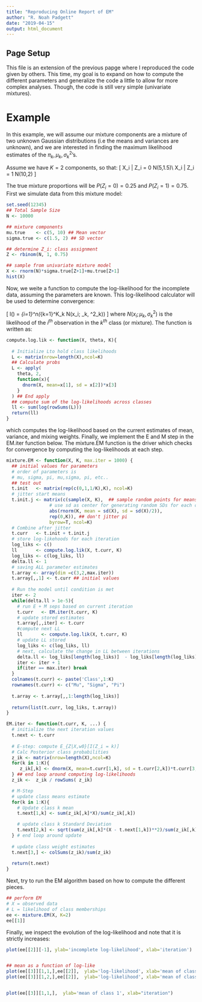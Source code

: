 ```yaml
---
title: "Reproducing Online Report of EM"
author: "R. Noah Padgett"
date: "2019-04-15"
output: html_document
---
```


## Page Setup

This file is an extension of the previous papge where I reproduced the code given by others.
This time, my goal is to expand on how to compute the different parameters and generalize the code a little to allow for more complex analyses. 
Though, the code is still very simple (univariate mixtures).

# Example

In this example, we will assume our mixture components are a mixture of two unknown Gaussian distributions (i.e the means and variances are unknown), and we are interested in finding the maximum likelihood estimates of the $\pi_k, \mu_k, \sigma^2_k$’s.

Assume we have $K=2$ components, so that:
\[
X_i | Z_i = 0 \sim N(5,1.5)\\
X_i | Z_i = 1 \sim N(10,2)
\]

The true mixture proportions will be $P(Z_i=0)=0.25$ and $P(Z_i=1)=0.75$. First we simulate data from this mixture model:

```r
set.seed(12345)
## Total Sample Size
N <- 10000

## mixture components
mu.true    <- c(5, 10) ## Mean vector
sigma.true <- c(1.5, 2) ## SD vector

## determine Z_i: class assignment
Z <- rbinom(N, 1, 0.75)

## sample from univariate mixture model
X <- rnorm(N)*sigma.true[Z+1]+mu.true[Z+1]
hist(X)

```

Now, we weite a function to compute the log-likelihood for the incomplete data, assuming the parameters are known. 
This log-likelihood calculator will be used to determine convergence:

\[
l(\theta) = \sum_{i=1}^n\log \left(\sum_{k=1}^K\pi_k N(x_i; \mu_k, \sigma^2_k)\right)
\]
where $N(x_i; \mu_k, \sigma^2_k)$ is the likelihood of the $i^{th}$ observation in the $k^{th}$ class (or mixture).
The function is written as:

```r

compute.log.lik <- function(X, theta, K){
  
  # Initialize Lto hold class likelihoods
  L <- matrix(nrow=length(X),ncol=K)
  ## Calculate probs
  L <- apply(
    theta, 2, 
    function(x){
      dnorm(X, mean=x[1], sd = x[2])*x[3]
    }
  ) ## End apply
  ## compute sum of the log-likelihoods across classes
  ll <- sum(log(rowSums(L)))
  return(ll)
}


```

which computes the log-likelihood based on the current estimates of mean, variance, and mixing weights.
Finally, we implement the E and M step in the EM.iter function below. 
The mixture.EM function is the driver which checks for convergence by computing the log-likelihoods at each step.

```r

mixture.EM <- function(X, K, max.iter = 1000) {
  ## initial values for parameters
  # order of parameters is
  # mu, sigma, pi, mu,sigma, pi, etc..
  ## test out
  t.init   <- matrix(rep(c(0,1,1/K),K), ncol=K)
  # jitter start means
  t.init.j <- matrix(c(sample(X, K),  ## sample random points for means
                # use sd as center for generating random SDs for each class
                abs(rnorm(K, mean = sd(X), sd = sd(X)/2)),  
                rep(0,K)), ## don't jitter pi
                byrow=T, ncol=K)
  # Combine after jitter
  t.curr   <- t.init + t.init.j
  # store log-likehoods for each iteration
  log_liks <- c()
  ll       <- compute.log.lik(X, t.curr, K)
  log_liks <- c(log_liks, ll)
  delta.ll <- 1
  # saving ALL parameter estimates
  t.array <- array(dim =c(3,2,max.iter))
  t.array[,,1] <- t.curr ## initial values
  
  # Run the model until condition is met
  iter <- 2
  while(delta.ll > 1e-5){
    # run E + M seps based on current iteration
    t.curr   <- EM.iter(t.curr, K)
    # update stored estimates
    t.array[,,iter] <- t.curr
    #compute next LL
    ll       <- compute.log.lik(X, t.curr, K)
    # update LL stored
    log_liks <- c(log_liks, ll) 
    # next, calculate the change in LL between iterations
    delta.ll <- log_liks[length(log_liks)]  - log_liks[length(log_liks)-1]
    iter <- iter + 1
    if(iter == max.iter) break
  }
  colnames(t.curr) <- paste('Class',1:K)
  rownames(t.curr) <- c("Mu", "Sigma", "Pi")
  
  t.array <- t.array[,,1:length(log_liks)]
  
  return(list(t.curr, log_liks, t.array))
}

EM.iter <- function(t.curr, K, ...) {
  # initialize the next iteration values
  t.next <- t.curr
  
  # E-step: compute E_{Z|X,w0}[I(Z_i = k)]
  # Calc Posterior class probabilities
  z_ik <- matrix(nrow=length(X),ncol=K)
  for(k in 1:K){
     z_ik[,k] <- dnorm(X, mean=t.curr[1,k], sd = t.curr[2,k])*t.curr[3,k]
  } ## end loop around computing log-likelihoods
  z_ik <-  z_ik / rowSums( z_ik)

  # M-Step
  # update class means estimate
  for(k in 1:K){
    # Update class k mean 
    t.next[1,k] <- sum(z_ik[,k]*X)/sum(z_ik[,k])

    # update class k Standard Deviation
    t.next[2,k] <- sqrt(sum(z_ik[,k]*(X - t.next[1,k])**2)/sum(z_ik[,k]))
  } # end loop around update
  
  # update class weight estimates
  t.next[3,] <- colSums(z_ik)/sum(z_ik) 
  
  return(t.next)
}

```

Next, try to run the EM algorithm based on how to compute the different pieces. 

```r

## perform EM
# X = observed data
# L = likelihood of class memberships
ee <- mixture.EM(X, K=2)
ee[[1]]

```

Finally, we inspect the evolution of the log-likelihood and note that it is strictly increases:

```r

plot(ee[[2]][-1], ylab='incomplete log-likelihood', xlab='iteration')


## mean as a function of log-like
plot(ee[[3]][1,1,],ee[[2]],  ylab='log-likelihood', xlab='mean of class 1')
plot(ee[[3]][1,2,],ee[[2]],  ylab='log-likelihood', xlab='mean of class 2')


plot(ee[[3]][1,1,],  ylab='mean of class 1', xlab="iteration")
```


